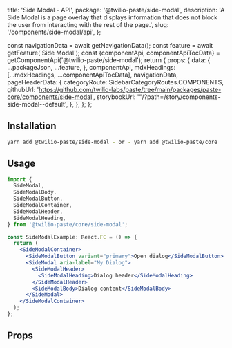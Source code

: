   title: 'Side Modal - API',
  package: '@twilio-paste/side-modal',
  description:
    'A Side Modal is a page overlay that displays information that does not block the user from interacting with the rest of the page.',
  slug: '/components/side-modal/api',
};




  const navigationData = await getNavigationData();
  const feature = await getFeature('Side Modal');
  const {componentApi, componentApiTocData} = getComponentApi('@twilio-paste/side-modal');
  return {
    props: {
      data: {
        ...packageJson,
        ...feature,
      },
      componentApi,
      mdxHeadings: [...mdxHeadings, ...componentApiTocData],
      navigationData,
      pageHeaderData: {
        categoryRoute: SidebarCategoryRoutes.COMPONENTS,
        githubUrl: 'https://github.com/twilio-labs/paste/tree/main/packages/paste-core/components/side-modal',
        storybookUrl: '"/?path=/story/components-side-modal--default',
      },
    },
  };
};

## Installation

```bash
yarn add @twilio-paste/side-modal - or - yarn add @twilio-paste/core
```

## Usage

```jsx
import {
  SideModal,
  SideModalBody,
  SideModalButton,
  SideModalContainer,
  SideModalHeader,
  SideModalHeading,
} from '@twilio-paste/core/side-modal';

const SideModalExample: React.FC = () => {
  return (
    <SideModalContainer>
      <SideModalButton variant="primary">Open dialog</SideModalButton>
      <SideModal aria-label="My Dialog">
        <SideModalHeader>
          <SideModalHeading>Dialog header</SideModalHeading>
        </SideModalHeader>
        <SideModalBody>Dialog content</SideModalBody>
      </SideModal>
    </SideModalContainer>
  );
};
```

## Props

<PropsTable componentApi={props.componentApi} />

